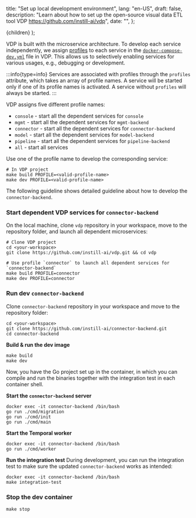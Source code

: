   title: "Set up local development environment",
  lang: "en-US",
  draft: false,
  description:
    "Learn about how to set up the open-source visual data ETL tool VDP https://github.com/instill-ai/vdp",
  date: "",
};

  <DocsLayout meta={meta}>{children}</DocsLayout>
);

VDP is built with the microservice architecture. To develop each service independently, we assign [profiles](https://docs.docker.com/compose/profiles) to each service in the [`docker-compose-dev.yml`](https://github.com/instill-ai/vdp/blob/main/docker-compose-dev.yml) file in VDP.
This allows us to selectively enabling services for various usages, e.g., debugging or development.

:::info{type=info}
Services are associated with profiles through the `profiles` attribute, which takes an array of profile names.
A service will be started only if one of its profile names is activated. A service without `profiles` will always be started.
:::

VDP assigns five different profile names:

- `console` - start all the dependent services for `console`
- `mgmt` - start all the dependent services for `mgmt-backend`
- `connector` - start all the dependent services for `connector-backend`
- `model` - start all the dependent services for `model-backend`
- `pipeline` - start all the dependent services for `pipeline-backend`
- `all` - start all services

Use one of the profile name to develop the corresponding service:

```shellscript
# In VDP project
make build PROFILE=<valid-profile-name>
make dev PROFILE=<valid-profile-name>
```

The following guideline shows detailed guideline about how to develop the `connector-backend`.

### Start dependent VDP services for `connector-backend`

On the local machine, clone `vdp` repository in your workspace, move to the repository folder, and launch all dependent microservices:

```shellscript
# Clone VDP project
cd <your-workspace>
git clone https://github.com/instill-ai/vdp.git && cd vdp

# Use profile `connector` to launch all dependent services for `connector-backend`
make build PROFILE=connector
make dev PROFILE=connector
```

### Run dev `connector-backend`

Clone `connector-backend` repository in your workspace and move to the repository folder:

```shellscript
cd <your-workspace>
git clone https://github.com/instill-ai/connector-backend.git
cd connector-backend
```

**Build & run the dev image**

```shellscript
make build
make dev
```

Now, you have the Go project set up in the container, in which you can compile and run the binaries together with the integration test in each container shell.

**Start the `connector-backend` server**

```shellscript
docker exec -it connector-backend /bin/bash
go run ./cmd/migration
go run ./cmd/init
go run ./cmd/main
```

**Start the Temporal worker**

```shellscript
docker exec -it connector-backend /bin/bash
go run ./cmd/worker
```

**Run the integration test**
During development, you can run the integration test to make sure the updated `connector-backend` works as intended:

```shellscript
docker exec -it connector-backend /bin/bash
make integration-test
```

### Stop the dev container

```shellscript
make stop
```
